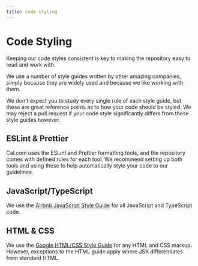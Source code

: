 ```yaml
---
title: Code styling
---
```


# Code Styling

Keeping our code styles consistent is key to making the repository easy to read and work with.

We use a number of style guides written by other amazing companies, simply because they are widely used and because we like working with them.

We don't expect you to study every single rule of each style guide, but these are great reference points as to how your code should be styled. We may reject a pull request if your code style significantly differs from these style guides however.

## ESLint & Prettier

Cal.com uses the ESLint and Prettier formatting tools, and the repository comes with defined rules for each tool. We recommend setting up both tools and using these to help automatically style your code to our guidelines.

## JavaScript/TypeScript

We use the [Airbnb JavaScript Style Guide](https://github.com/airbnb/javascript) for all JavaScript and TypeScript code.

## HTML & CSS

We use the [Google HTML/CSS Style Guide](https://google.github.io/styleguide/htmlcssguide.html) for any HTML and CSS markup. However, exceptions to the HTML guide apply where JSX differentiates from standard HTML.

